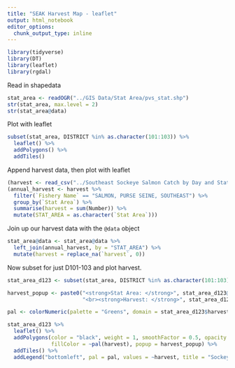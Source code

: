 ```yaml
---
title: "SEAK Harvest Map - leaflet"
output: html_notebook
editor_options: 
  chunk_output_type: inline
---
```


```r
library(tidyverse)
library(DT)
library(leaflet)
library(rgdal)
```

Read in shapedata
```r
stat_area <- readOGR("../GIS Data/Stat Area/pvs_stat.shp")
str(stat_area, max.level = 2)
str(stat_area@data)
```

Plot with leaflet
```r
subset(stat_area, DISTRICT %in% as.character(101:103)) %>% 
  leaflet() %>% 
  addPolygons() %>% 
  addTiles()
```

Append harvest data, then plot with leaflet
```r
(harvest <- read_csv("../Southeast Sockeye Salmon Catch by Day and Stat Area 2017.csv"))
(annual_harvest <- harvest %>% 
  filter(`Fishery Name` == "SALMON, PURSE SEINE, SOUTHEAST") %>% 
  group_by(`Stat Area`) %>% 
  summarise(harvest = sum(Number)) %>% 
  mutate(STAT_AREA = as.character(`Stat Area`)))
```

Join up our harvest data with the `@data` object
```r
stat_area@data <- stat_area@data %>% 
  left_join(annual_harvest, by = "STAT_AREA") %>% 
  mutate(harvest = replace_na(`harvest`, 0))
```

Now subset for just D101-103 and plot harvest.
```r
stat_area_d123 <- subset(stat_area, DISTRICT %in% as.character(101:103))

harvest_popup <- paste0("<strong>Stat Area: </strong>", stat_area_d123@data$STAT_AREA,
                        "<br><strong>Harvest: </strong>", stat_area_d123@data$harvest)

pal <- colorNumeric(palette = "Greens", domain = stat_area_d123$harvest)

stat_area_d123 %>% 
  leaflet() %>% 
  addPolygons(color = "black", weight = 1, smoothFactor = 0.5, opacity = 1, fillOpacity = 0.75, 
              fillColor = ~pal(harvest), popup = harvest_popup) %>% 
  addTiles() %>% 
  addLegend("bottomleft", pal = pal, values = ~harvest, title = "Sockeye Harvest", opacity = 1)
```
